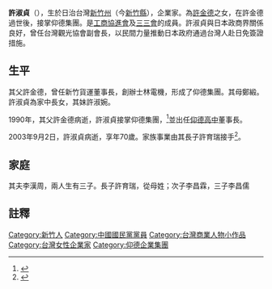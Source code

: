 '''許淑貞'''（{{bd|1932年||2003年|9月1日|}}），生於日治台灣[[新竹州|新竹州]]（今[[新竹縣|新竹縣]]），企業家。為[[許金德|許金德]]之女，在許金德過世後，接掌仰德集團。是[[工商協進會|工商協進會]]及[[三三會|三三會]]的成員。許淑貞與日本政商界關係良好，曾任台灣觀光協會副會長，以民間力量推動日本政府通過台灣人赴日免簽證措施。

==生平==
其父許金德，曾任新竹貨運董事長，創辦士林電機，形成了仰德集團。其母鄭緞。許淑貞為家中長女，其妹許淑婉。

1990年，其父許金德病逝，許淑貞接掌仰德集團，<ref>{{Cite news|title=仰德集團 老字號本土企業 - 自由財經|url=https://ec.ltn.com.tw/article/paper/1050025|newspaper=自由時報電子報|date=2016-11-09|accessdate=2020-12-23|last=自由時報電子報|archive-date=2018-12-06|archive-url=https://web.archive.org/web/20181206124801/http://ec.ltn.com.tw/article/paper/1050025|dead-url=no}}</ref>並出任[[仰德高中|仰德高中]]董事長。

2003年9月2日，許淑貞病逝，享年70歲。家族事業由其長子許育瑞接手<ref>{{cite news|author1=張錫銘|title=許淑貞病逝士電集團交棒|url=http://www.appledaily.com.tw/appledaily/article/finance/20030902/320303/|accessdate=2016-11-07|agency=台灣蘋果日報|date=2003-09-02|archive-date=2016-11-07|archive-url=https://web.archive.org/web/20161107221107/http://www.appledaily.com.tw/appledaily/article/finance/20030902/320303/|dead-url=no}}</ref>。

==家庭==
其夫李漢周，兩人生有三子。長子許育瑞，從母姓；次子李昌霖，三子李昌儒

==註釋==
{{reflist}}
[[Category:新竹人|Category:新竹人]]
[[Category:中國國民黨黨員|Category:中國國民黨黨員]]
[[Category:台灣商業人物小作品|Category:台灣商業人物小作品]]
[[Category:台灣女性企業家|Category:台灣女性企業家]]
[[Category:仰德企業集團|Category:仰德企業集團]]